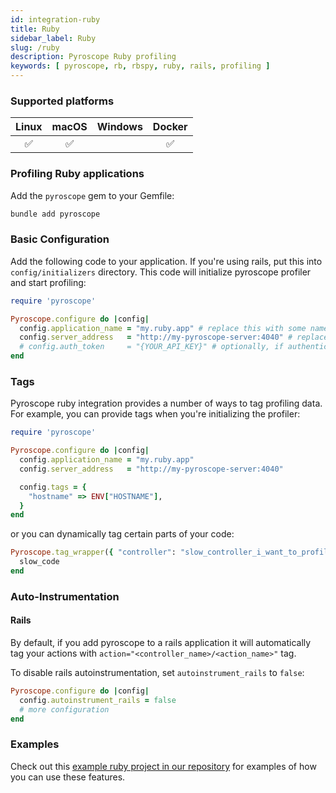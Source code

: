 ```yaml
---
id: integration-ruby
title: Ruby
sidebar_label: Ruby
slug: /ruby
description: Pyroscope Ruby profiling
keywords: [ pyroscope, rb, rbspy, ruby, rails, profiling ]
---
```





### Supported platforms

| Linux | macOS | Windows | Docker |
|:-----:|:-----:|:-------:|:------:|
|   ✅  |   ✅  |         |   ✅   |

### Profiling Ruby applications

Add the `pyroscope` gem to your Gemfile:

```bash
bundle add pyroscope
```

### Basic Configuration

Add the following code to your application. If you're using rails, put this into `config/initializers` directory. This code will initialize pyroscope profiler and start profiling:

```ruby
require 'pyroscope'

Pyroscope.configure do |config|
  config.application_name = "my.ruby.app" # replace this with some name for your application
  config.server_address   = "http://my-pyroscope-server:4040" # replace this with the address of your pyroscope server
  # config.auth_token     = "{YOUR_API_KEY}" # optionally, if authentication is enabled, specify the API key
end
```

### Tags

Pyroscope ruby integration provides a number of ways to tag profiling data. For example, you can provide tags when you're initializing the profiler:

```ruby
require 'pyroscope'

Pyroscope.configure do |config|
  config.application_name = "my.ruby.app"
  config.server_address   = "http://my-pyroscope-server:4040"

  config.tags = {
    "hostname" => ENV["HOSTNAME"],
  }
end
```

or you can dynamically tag certain parts of your code:

```ruby
Pyroscope.tag_wrapper({ "controller": "slow_controller_i_want_to_profile" }) do
  slow_code
end
```

### Auto-Instrumentation

#### Rails

By default, if you add pyroscope to a rails application it will automatically tag your actions with `action="<controller_name>/<action_name>"` tag.

To disable rails autoinstrumentation, set `autoinstrument_rails` to `false`:
```ruby
Pyroscope.configure do |config|
  config.autoinstrument_rails = false
  # more configuration
end

```

### Examples

Check out this [example ruby project in our repository](https://github.com/pyroscope-io/pyroscope/tree/main/examples/ruby) for examples of how you can use these features.
